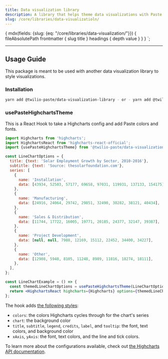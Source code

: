 ```yaml
---
title: Data visualization library
description: A library that helps theme data visualizations with Paste tokens.
slug: /core/libraries/data-visualizatioln/
---
```




  {
    mdx(fields: {slug: {eq: "/core/libraries/data-visualization/"}}) {
      fileAbsolutePath
      frontmatter {
        slug
        title
      }
      headings {
        depth
        value
      }
    }
  }
`;

<ComponentHeader
  name="Data visualization library"
  categoryRoute={SidebarCategoryRoutes.LIBRARIES}
  githubUrl="https://github.com/twilio-labs/paste/tree/main/packages/paste-libraries/data-visualization"
  storybookUrl="/?path=/story/libraries-data-visualization"
  packageName={PackageJSON.name}
  version={PackageJSON.version}
  description={PackageJSON.description}
/>

---

<contentwrapper>
<PageAside data={props.data.mdx} />
<content>

## Usage Guide

This package is meant to be used with another data visualization library to style visualizations.

### Installation

```bash
yarn add @twilio-paste/data-visualization-library - or - yarn add @twilio-paste/core/data-visualization-library
```

### usePasteHighchartsTheme

This is a React Hook to take a Highcharts config and add Paste colors and fonts.

```jsx
import Highcharts from 'highcharts';
import HighchartsReact from 'highcharts-react-official';
import {usePasteHighchartsTheme} from '@twilio-paste/data-visualization-library';

const LineChartOptions = {
  title: {text: 'Solar Employment Growth by Sector, 2010-2016'},
  subtitle: {text: 'Source: thesolarfoundation.com'},
  series: [
    {
      name: 'Installation',
      data: [43934, 52503, 57177, 69658, 97031, 119931, 137133, 154175],
    },
    {
      name: 'Manufacturing',
      data: [24916, 24064, 29742, 29851, 32490, 30282, 38121, 40434],
    },
    {
      name: 'Sales & Distribution',
      data: [11744, 17722, 16005, 19771, 20185, 24377, 32147, 39387],
    },
    {
      name: 'Project Development',
      data: [null, null, 7988, 12169, 15112, 22452, 34400, 34227],
    },
    {
      name: 'Other',
      data: [12908, 5948, 8105, 11248, 8989, 11816, 18274, 18111],
    },
  ],
};

const LineChartExample = () => {
  const themedLineChartOptions = usePasteHighchartsTheme(LineChartOptions);
  return <HighchartsReact highcharts={Highcharts} options={themedLineChartOptions} />;
};
```

The hook adds [the following styles](https://github.com/twilio-labs/paste/blob/4aefbe75d7c34ebdab209be14073426c1632d8a9/packages/paste-libraries/data-visualization/src/usePasteHighchartsTheme.tsx#L42):

- `colors`: the colors Highcharts cycles through for the chart's series
- `chart`: the background color
- `title`, `subtitle`, `legend`, `credits`, `label`, and `tooltip`: the font, text colors, and background color
- `xAxis`, `yAxis`: the font, text colors, and the line and tick colors.

To learn more about the configurations available, check out [the Highcharts API documentation](https://api.highcharts.com/highcharts/).

<ChangelogRevealer>
  <Changelog />
</ChangelogRevealer>

</content>

</contentwrapper>
